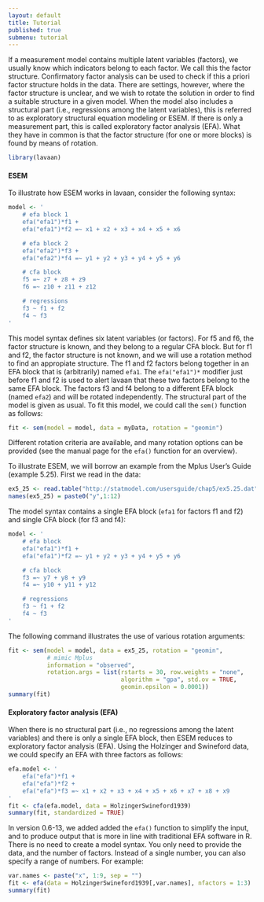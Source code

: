 ```yaml
---
layout: default
title: Tutorial
published: true
submenu: tutorial
---
```


If a measurement model contains multiple latent variables (factors), we usually
know which indicators belong to each factor. We call this the factor structure.
Confirmatory factor analysis can be used to check if this a priori factor
structure holds in the data. There are settings, however, where the factor
structure is unclear, and we wish to rotate the solution in order to find a
suitable structure in a given model. When the model also includes a structural
part (i.e., regressions among the latent variables), this is referred to as
exploratory structural equation modeling or ESEM. If there is only a
measurement part, this is called exploratory factor analysis (EFA). What they
have in common is that the factor structure (for one or more blocks) is found
by means of rotation.

```r
library(lavaan)
```


#### ESEM ####

To illustrate how ESEM works in lavaan, consider the following syntax:

```r
model <- '
    # efa block 1
    efa("efa1")*f1 + 
    efa("efa1")*f2 =~ x1 + x2 + x3 + x4 + x5 + x6

    # efa block 2
    efa("efa2")*f3 + 
    efa("efa2")*f4 =~ y1 + y2 + y3 + y4 + y5 + y6

    # cfa block
    f5 =~ z7 + z8 + z9
    f6 =~ z10 + z11 + z12

    # regressions
    f3 ~ f1 + f2
    f4 ~ f3
'
```
This model syntax defines six latent variables (or factors).  For f5 and f6,
the factor structure is known, and they belong to a regular CFA block. But for
f1 and f2, the factor structure is not known, and we will use a rotation method
to find an appropiate structure. The f1 and f2 factors belong together in an
EFA block that is (arbitrarily) named `efa1`. The `efa("efa1")*` modifier just
before f1 and f2 is used to alert lavaan that these two factors belong to the
same EFA block. The factors f3 and f4 belong to a different EFA block
(named `efa2`) and will be rotated independently. The structural part of the
model is given as usual. To fit this model, we could call the `sem()` function
as follows:


```r
fit <- sem(model = model, data = myData, rotation = "geomin")
```

Different rotation criteria are available, and many rotation options can 
be provided (see the manual page for the `efa()` function for an overview).

To illustrate ESEM, we will borrow an example from the Mplus User's Guide
(example 5.25). First we read in the data:

```r
ex5_25 <- read.table("http://statmodel.com/usersguide/chap5/ex5.25.dat")
names(ex5_25) = paste0("y",1:12)
```

The model syntax contains a single EFA block (`efa1` for factors f1 and f2)
and single CFA block (for f3 and f4):

```r
model <- '
    # efa block 
    efa("efa1")*f1 + 
    efa("efa1")*f2 =~ y1 + y2 + y3 + y4 + y5 + y6

    # cfa block
    f3 =~ y7 + y8 + y9
    f4 =~ y10 + y11 + y12

    # regressions
    f3 ~ f1 + f2
    f4 ~ f3
'
```

The following command illustrates the use of various rotation arguments:

```r
fit <- sem(model = model, data = ex5_25, rotation = "geomin",
           # mimic Mplus
           information = "observed",
           rotation.args = list(rstarts = 30, row.weights = "none",
                                algorithm = "gpa", std.ov = TRUE,
                                geomin.epsilon = 0.0001))
summary(fit)
```

#### Exploratory factor analysis (EFA) ####

When there is no structural part (i.e., no regressions among the latent
variables) and there is only a single EFA block, then ESEM reduces to
exploratory factor analysis (EFA). Using the Holzinger and Swineford data,
we could specify an EFA with three factors as follows:

```r
efa.model <- '
    efa("efa")*f1 + 
    efa("efa")*f2 + 
    efa("efa")*f3 =~ x1 + x2 + x3 + x4 + x5 + x6 + x7 + x8 + x9
'
fit <- cfa(efa.model, data = HolzingerSwineford1939)
summary(fit, standardized = TRUE)
```

In version 0.6-13, we added added the `efa()` function to simplify the
input, and to produce output that is more in line with traditional
EFA software in R. There is no need to create a model syntax. You 
only need to provide the data, and the number of factors. Instead
of a single number, you can also specify a range of numbers. For example:

```r
var.names <- paste("x", 1:9, sep = "")
fit <- efa(data = HolzingerSwineford1939[,var.names], nfactors = 1:3)
summary(fit)
```
